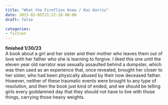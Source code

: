 ```yaml
---
title: "What the Fireflies Knew / Kai Harris"
date: 2023-02-05T21:22:18-08:00
draft: false

categories:
- fiction
---
```


**finished 1/30/23**   \
A book about a girl and her sister and their mother who leaves them out of love with her father who she is learning to forgive. I liked this one until the eleven year old narrator was sexually assaulted behind a dumpster, which was then used as an experience that, once revealed, brought her closer to her sister, who had been physically abused by their now deceased father. However, neither of these traumatic events were brought to any type of resolution, and then the book just kind of ended, and we should be telling girls every goddamned day that they should not have to live with those things, carrying those heavy weights. 
